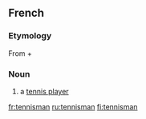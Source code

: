 ==French==
===Etymology===
From {{etyl|en|fr}} {{term|tennis}} + {{term|man}}

===Noun===
{{fr-noun|m}}
#a [[tennis player]]

[[fr:tennisman]]
[[ru:tennisman]]
[[fi:tennisman]]
